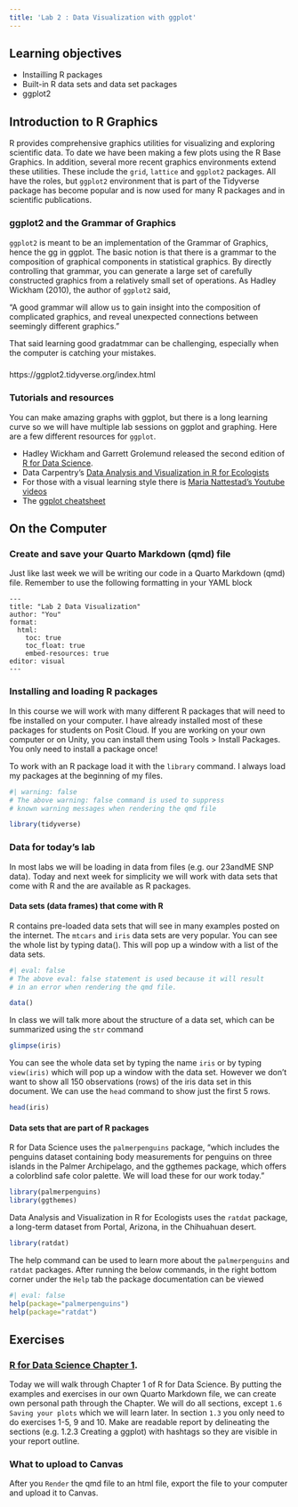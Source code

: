 ```yaml
---
title: 'Lab 2 : Data Visualization with ggplot'
---
```


## Learning objectives

-   Instailling R packages
-   Built-in R data sets and data set packages
-   ggplot2

## Introduction to R Graphics

R provides comprehensive graphics utilities for visualizing and exploring scientific data. To date we have been making a few plots using the R Base Graphics. In addition, several more recent graphics environments extend these utilities. These include the `grid`, `lattice` and `ggplot2` packages. All have the roles, but `ggplot2` environment that is part of the Tidyverse package has become popular and is now used for many R packages and in scientific publications.

### ggplot2 and the Grammar of Graphics

`ggplot2` is meant to be an implementation of the Grammar of Graphics, hence the gg in ggplot. The basic notion is that there is a grammar to the composition of graphical components in statistical graphics. By directly controlling that grammar, you can generate a large set of carefully constructed graphics from a relatively small set of operations. As Hadley Wickham (2010), the author of `ggplot2` said,

"A good grammar will allow us to gain insight into the composition of complicated graphics, and reveal unexpected connections between seemingly different graphics."

That said learning good gradatmmar can be challenging, especially when the computer is catching your mistakes.

### 

https://ggplot2.tidyverse.org/index.html

### Tutorials and resources

You can make amazing graphs with ggplot, but there is a long learning curve so we will have multiple lab sessions on ggplot and graphing. Here are a few different resources for `ggplot`.

-   Hadley Wickham and Garrett Grolemund released the second edition of [R for Data Science](https://r4ds.hadley.nz/).
-   Data Carpentry's [Data Analysis and Visualization in R for Ecologists](https://datacarpentry.org/R-ecology-lesson/)
-   For those with a visual learning style there is [Maria Nattestad's Youtube videos](https://www.youtube.com/channel/UC2bWYX9h1KlaGWfTDuhASWg)
-   The [ggplot cheatsheet](https://github.com/rstudio/cheatsheets/blob/master/data-visualization-2.1.pdf)

## On the Computer

### Create and save your Quarto Markdown (qmd) file

Just like last week we will be writing our code in a Quarto Markdown (qmd) file. Remember to use the following formatting in your YAML block

```         
---
title: "Lab 2 Data Visualization"
author: "You"
format:
  html:
    toc: true
    toc_float: true
    embed-resources: true
editor: visual
---
```

### Installing and loading R packages

In this course we will work with many different R packages that will need to fbe installed on your computer. I have already installed most of these packages for students on Posit Cloud. If you are working on your own computer or on Unity, you can install them using Tools > Install Packages. You only need to install a package once!

To work with an R package load it with the `library` command. I always load my packages at the beginning of my files.

```r
#| warning: false
# The above warning: false command is used to suppress
# known warning messages when rendering the qmd file

library(tidyverse)
```

### Data for today's lab

In most labs we will be loading in data from files (e.g. our 23andME SNP data). Today and next week for simplicity we will work with data sets that come with R and the are available as R packages.

#### Data sets (data frames) that come with R

R contains pre-loaded data sets that will see in many examples posted on the internet. The `mtcars` and `iris` data sets are very popular. You can see the whole list by typing data(). This will pop up a window with a list of the data sets.

```r
#| eval: false
# The above eval: false statement is used because it will result
# in an error when rendering the qmd file. 

data()
```

In class we will talk more about the structure of a data set, which can be summarized using the `str` command

```r
glimpse(iris)
```

You can see the whole data set by typing the name `iris` or by typing `view(iris)` which will pop up a window with the data set. However we don't want to show all 150 observations (rows) of the iris data set in this document. We can use the `head` command to show just the first 5 rows.

```r
head(iris)
```

#### Data sets that are part of R packages

R for Data Science uses the `palmerpenguins` package, "which includes the penguins dataset containing body measurements for penguins on three islands in the Palmer Archipelago, and the ggthemes package, which offers a colorblind safe color palette. We will load these for our work today."

```r
library(palmerpenguins)
library(ggthemes)
```

Data Analysis and Visualization in R for Ecologists uses the `ratdat` package, a long-term dataset from Portal, Arizona, in the Chihuahuan desert.

```r
library(ratdat)
```

The help command can be used to learn more about the `palmerpenguins` and `ratdat` packages. After running the below commands, in the right bottom corner under the `Help` tab the package documentation can be viewed

```r
#| eval: false
help(package="palmerpenguins")
help(package="ratdat")
```


## Exercises

### [R for Data Science Chapter 1](https://r4ds.hadley.nz/data-visualize). 

Today we will walk through Chapter 1 of R for Data Science. By putting the examples and exercises in our own Quarto Markdown file, we can create own personal path through the Chapter. We will do all sections, except `1.6 Saving your plots` which we will learn later. In section `1.3` you only need to do exercises 1-5, 9 and 10. Make are readable report by delineating the sections (e.g. 1.2.3 Creating a ggplot) with hashtags so they are visible in your report outline.


### What to upload to Canvas

After you `Render` the qmd file to an html file, export the file to your computer and upload it to Canvas.


